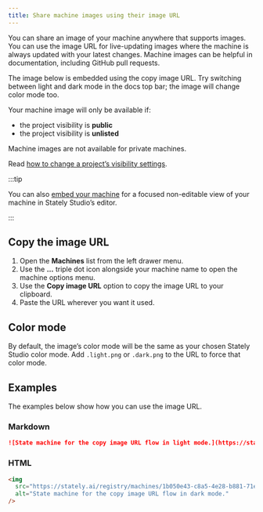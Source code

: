 ```yaml
---
title: Share machine images using their image URL
---
```



You can share an image of your machine anywhere that supports images. You can use the image URL for live-updating images where the machine is always updated with your latest changes. Machine images can be helpful in documentation, including GitHub pull requests.

The image below is embedded using the copy image URL. Try switching between light and dark mode in the docs top bar; the image will change color mode too.

<p>
  <ThemedImage
    alt="State machine for the Copy image URL flow. An initial state of Viewing machine which transitions to Left drawer open via an event of Open left drawer. The use … icon event transitions from left drawer open to Machine options menu open."
    sources={{
      light:
        'https://stately.ai/registry/machines/1b050e43-c8a5-4e28-b881-71eadcc5b8a1.light.png',
      dark: 'https://stately.ai/registry/machines/1b050e43-c8a5-4e28-b881-71eadcc5b8a1.dark.png',
    }}
  />
</p>

Your machine image will only be available if:

- the project visibility is **public**
- the project visibility is **unlisted**

Machine images are not available for private machines.

Read [how to change a project’s visibility settings](projects.mdx#change-a-projects-visibility).

:::tip

You can also [embed your machine](embed.mdx) for a focused non-editable view of your machine in Stately Studio’s editor.

:::

## Copy the image URL

1. Open the **Machines** list from the left drawer menu.
2. Use the **...** triple dot icon alongside your machine name to open the machine options menu.
3. Use the <LinkIcon size={16} /> **Copy image URL** option to copy the image URL to your clipboard.
4. Paste the URL wherever you want it used.

<!-- TODO: add image illustrating above -->

## Color mode

By default, the image’s color mode will be the same as your chosen Stately Studio color mode. Add `.light.png` or `.dark.png` to the URL to force that color mode.

## Examples

The examples below show how you can use the image URL.

### Markdown

```md
![State machine for the copy image URL flow in light mode.](https://stately.ai/registry/machines/1b050e43-c8a5-4e28-b881-71eadcc5b8a1.light.png)
```

### HTML

```html
<img
  src="https://stately.ai/registry/machines/1b050e43-c8a5-4e28-b881-71eadcc5b8a1.dark.png"
  alt="State machine for the copy image URL flow in dark mode."
/>
```

